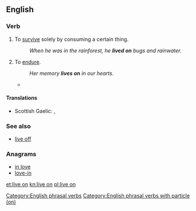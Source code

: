 ==English==

===Verb===
{{en-verb|head=[[live]] [[on]]|lives on|living on|lived on}}

# {{context|idiomatic|transitive}} To [[survive]] solely by consuming a certain thing.
#: ''When he was in the rainforest, he '''lived on''' bugs and rainwater.''
# {{context|idiomatic|intransitive}} To [[endure]].
#: ''Her memory '''lives on''' in our hearts.''
#* {{quote-news
|year=2012
|date=June 4
|author=Lewis Smith
|title=Queen's English Society says enuf is enough, innit?
|work=the Guardian
|url=http://www.guardian.co.uk/education/2012/jun/04/queens-english-society-enuf-innit
|page=
|passage=He described the members and organisers of the society as "a group of enthusiasts celebrating the richness and diversity of the English language", and is convinced that whether or not enough volunteers can be found to keep the society going, their enthusiasm and love for good English will '''live on'''.}}

====Translations====
{{trans-top|survive by consuming certain thing}}
* Scottish Gaelic: {{t-|gd|thig suas air}}, {{t-|gd|thig beò air}}
{{trans-mid}}
{{trans-bottom}}

===See also===
* [[live off]]

===Anagrams===
* [[in love#English|in love]]
* [[love-in#English|love-in]]

[[Category:English phrasal verbs]]
[[Category:English phrasal verbs with particle (on)]]

[[et:live on]]
[[kn:live on]]
[[pl:live on]]